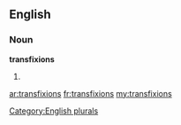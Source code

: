 ==English==

===Noun===
'''transfixions'''

# {{plural of|[[transfixion]]}}

[[Category:English plurals]]

[[ar:transfixions]]
[[fr:transfixions]]
[[my:transfixions]]